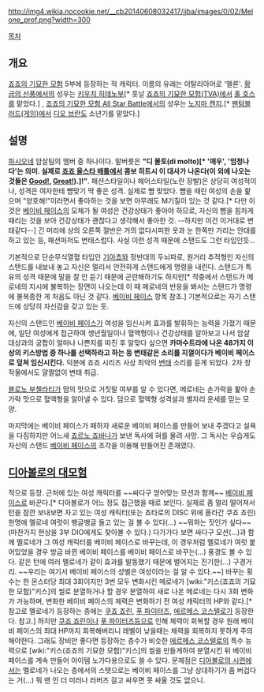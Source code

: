 http://img4.wikia.nocookie.net/__cb20140608032417/jjba/images/0/02/Melone_prof.png?width=300

{{{+2 Melone | メローネ }}}

[[목차]]

== 개요 ==
[[죠죠의 기묘한 모험]] 5부에 등장하는 적 캐릭터. 이름의 유래는 이탈리아어로 '멜론'. [[황금의 선풍]]에서의 성우는 [[키우치 히데노부]][* 훗날 [[죠죠의 기묘한 모험(TVA)]]에서 [[홀 호스]]를 맡았다.] , [[죠죠의 기묘한 모험 All Star Battle]]에서의 성우는 [[노지마 켄지]].[* [[팬텀블러드(게임)]]에서 [[디오 브란도]] 소년기를 맡았다.]

== 설명 ==
[[파시오네]] 암살팀의 멤버 중 하나이다. 말버릇은 '''"디 몰토(di molto)[* '매우', '엄청나다'는 의미. 실제로 [[죠죠 올스타 배틀]]에서 콤보 히트시 이 대사가 나온다(이 외에 나오는 것들은 [[다비 더 갬블러|Good!]], [[히가시카타 죠스케|Great!]]).]!"'''.
패션스타일이나 헤어스타일(노란 장발)은 상당히 여성적이나, 성격은 여자한테 뺨맞기 딱 좋은 성격. 실제로 뺨 맞았다. 뺨을 때린 여성의 손을 핥으며 "양호해!"이러면서 좋아하는 것을 보면 아무래도 M기질이 있는 것 같다.[* 다만 이것은 [[베이비 페이스]]의 모체가 될 여성은 건강상태가 좋아야 하므로, 자신의 뺨을 힘차게 때리는 것을 보아 건강상태가 괜찮다고 생각해서 좋아한 것. --하지만 이건 이거대로 변태같다--] 긴 머리에 상의 오른쪽 절반은 거의 없다시피한 옷과 눈 한쪽만 가리는 안대를 하고 있는 등, 패션마저도 변태스럽다. 사실 이런 성격 때문에 스탠드도 그런 타입인듯...

기본적으로 단순무식열혈 타입인 [[기아쵸]]와 정반대의 두뇌파로, 원거리 추적형인 자신의 스탠드를 내보내 놓고 자신은 멀리서 안전하게 스탠드에게 명령을 내린다. 스탠드가 특유의 성격 때문에 말을 잘 안 듣기 때문에 곤란해하기도 하지만[* 작중에서 스탠드가 메로네의 지시에 불복하는 장면이 나오는데 이 때 메로네의 반응을 봐서는 스탠드가 명령에 불복종한 게 처음도 아닌 것 같다. [[베이비 페이스]] 항목 참조.] 기본적으로는 자기 스탠드에 상당히 자신감을 갖고 있는 듯.

자신의 스탠드인 [[베이비 페이스]]가 여성을 임신시켜 효과를 발휘하는 능력을 가졌기 때문에, 일단 여성에게 접근하여 생년월일이나 혈액형이나 건강상태를 알아보고 나서 암살 대상과의 궁합이 얼마나 나쁜지를 따진 후 알맞다 싶으면 '''카마수트라에 나온 48가지 이상의 키스방법 중 하나를 선택하라고 하는 둥 변태같은 소리를 지껄이다가 베이비 페이스로 덮쳐 임신시킨다.''' 덕분에 죠죠 시리즈 사상 최악의 [[변태]] 소리를 듣게 되었다. 2차 창작물에서도 얄짤없이 변태 취급.

[[블로노 부첼라티]]가 땀의 맛으로 거짓말 여부를 알 수 있다면, 메로네는 손가락을 핥아 손가락 맛으로 혈액형을 알아낼 수 있다. 덤으로 혈액형 성격설과 별자리 운세를 믿는 모양. 

마지막에는 베이비 페이스가 패하자 새로운 베이비 페이스를 만들어 보내 주겠다고 설욕을 다짐하지만 어느새 [[죠르노 죠바나]]가 보낸 독사에 혀를 물려 사망. 그 독사는 우습게도 자신의 스탠드 [[베이비 페이스]]의 조각을 이용해 만들어진 존재였다.

== [[디아볼로의 대모험]] ==
적으로 등장. 근처에 있는 여성 캐릭터를 ~~싸다구 얻어맞는 모션과 함께~~ [[베이비 페이스]]로 바꾼다.[* 디아볼로가 어느 정도 접근했을 때로 보인다. 실제로 좀 멀리 떨어져서 턴을 잠깐 보내보면 자고 있는 여성 캐릭터(또는 죠타로의 DISC 위에 올라간 쿠죠 죠린) 한명에 멜로네 여럿이 뱅글뱅글 돌고 있는 걸 볼 수 있다(...) ~~뭐하는 짓인가 싶다~~ (마찬가지 현상을 3부 DIO에게도 찾아볼 수 있다.) 다가가다 보면 싸다구 모션(...)과 함께 멜로네가 그 여성 캐릭터를 베이비 페이스로 바꾸는데, 이 경우처럼 멜로네가 여럿 붙어있었을 경우 방금 바뀐 베이비 페이스를 베이비 페이스로 바꾸는(...) 풍경도 볼 수 있다. 같은 턴에 여러 멜로네가 같이 효과를 발동했기 때문에 벌어지는 진기한(...) 구경거리. ~~우리는 여기서 베이비 페이스의 성별은 여성이라는 걸 알 수 있다.~~] 바꾸는 횟수는 한 몬스터당 최대 3회이지만 3번 모두 변화시킨 메로네가 [wiki:"키스(죠죠의 기묘한 모험)"키스]의 씰로 분열하거나 할 경우 분열하여 새로 나온 메로네는 다시 3회 변화가 가능하며, 변화한 베이비 페이스의 체력은 변화하기 전 여성 캐릭터의 HP와 같다.[* 참고로 멜로네가 등장하는 층에는 [[쿠죠 죠린]], [[푸 파이터즈]], [[에르메스 코스텔로]]가 등장한다. 참고.] 하지만 [[쿠죠 죠린]]이나 [[푸 파이터즈]]등으로 인해 체력이 회복할 경우 원래 베이비 페이스의 최대 HP까지 회복해버리니 레벨이 낮을때는 체력을 회복하지 못하게 주의해야한다. 그래도 장비만 좋다면 등장하는 층수가 비슷한 [[에르메스 코스텔로]]의 특수 능력으로 [wiki:"키스(죠죠의 기묘한 모험)"키스]의 씰을 만들게하여 분열시킨 뒤 베이비 페이스를 계속 만들어 아이템 노가다용으로도 쓸 수 있다. 문제점은 [[디아볼로의 시련]]에서는 멜로네가 나오는 층에서의 스탯으로는 베이비 페이스를 그냥 상대하기가 좀 버겁다는 거(...) 뭐 맨 인 더 미러나 러버즈 걸고 싸우면 못 싸울 것도 없으니.
